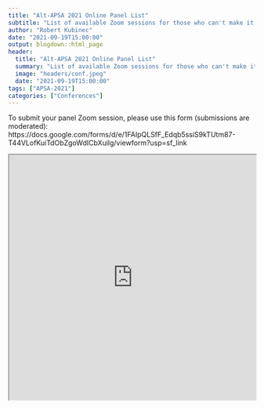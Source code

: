 ```yaml
---
title: "Alt-APSA 2021 Online Panel List"
subtitle: "List of available Zoom sessions for those who can't make it."
author: "Robert Kubinec"
date: "2021-09-19T15:00:00"
output: blogdown::html_page
header:
  title: "Alt-APSA 2021 Online Panel List"
  summary: "List of available Zoom sessions for those who can't make it."
  image: "headers/conf.jpeg"
  date: "2021-09-19T15:00:00"
tags: ["APSA-2021"]
categories: ["Conferences"]
---
```


To submit your panel Zoom session, please use this form (submissions are moderated): https://docs.google.com/forms/d/e/1FAIpQLSfF_Edqb5ssiS9kTUtm87-T44VLofKuiTdObZgoWdICbXuilg/viewform?usp=sf_link

<iframe width="100%" height="500" name="iframe" src="https://docs.google.com/spreadsheets/d/e/2PACX-1vTwMzInCeY7DL4O2-3PhnD2xVyeFNmTiEi7mmLbjpVqbVe5FrFPLUdN6Snn89y1yYGiIuzqFrIeU4Ad/pubhtml?widget=true&amp;headers=false"></iframe>
